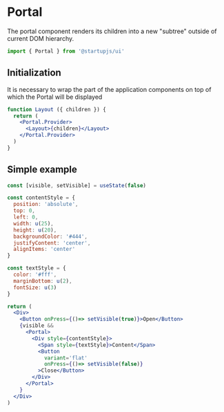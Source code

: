 
# Portal

The portal component renders its children into a new "subtree" outside of current DOM hierarchy.

```jsx
import { Portal } from '@startupjs/ui'
```

## Initialization

It is necessary to wrap the part of the application components on top of which the Portal will be displayed

```jsx
function Layout ({ children }) {
  return (
    <Portal.Provider>
      <Layout>{children}</Layout>
    </Portal.Provider>
  )
}
```

## Simple example

```jsx example
const [visible, setVisible] = useState(false)

const contentStyle = {
  position: 'absolute',
  top: 0,
  left: 0,
  width: u(25),
  height: u(20),
  backgroundColor: '#444',
  justifyContent: 'center',
  alignItems: 'center'
}

const textStyle = {
  color: '#fff',
  marginBottom: u(2),
  fontSize: u(3)
}

return (
  <Div>
    <Button onPress={()=> setVisible(true)}>Open</Button>
    {visible &&
      <Portal>
        <Div style={contentStyle}>
          <Span style={textStyle}>Content</Span>
          <Button
            variant='flat'
            onPress={()=> setVisible(false)}
          >Close</Button>
        </Div>
      </Portal>
    }
  </Div>
)
```
